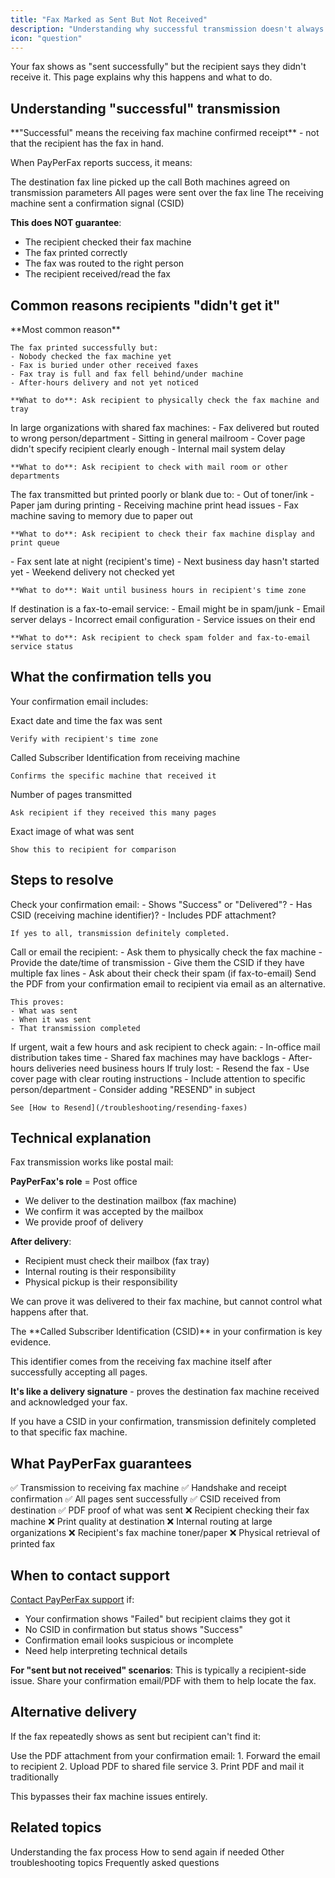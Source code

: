 ```yaml
---
title: "Fax Marked as Sent But Not Received"
description: "Understanding why successful transmission doesn't always mean immediate receipt"
icon: "question"
---
```


Your fax shows as "sent successfully" but the recipient says they didn't receive it. This page explains why this happens and what to do.

## Understanding "successful" transmission

<Info>
**"Successful" means the receiving fax machine confirmed receipt** - not that the recipient has the fax in hand.
</Info>

When PayPerFax reports success, it means:

<Steps>
  <Step title="Fax machine answered">
    The destination fax line picked up the call
  </Step>

  <Step title="Handshake completed">
    Both machines agreed on transmission parameters
  </Step>

  <Step title="Pages transmitted">
    All pages were sent over the fax line
  </Step>

  <Step title="Receipt confirmed">
    The receiving machine sent a confirmation signal (CSID)
  </Step>
</Steps>

**This does NOT guarantee**:
- The recipient checked their fax machine
- The fax printed correctly
- The fax was routed to the right person
- The recipient received/read the fax

## Common reasons recipients "didn't get it"

<AccordionGroup>
  <Accordion title="1. Fax is in the machine's tray" icon="inbox">
    **Most common reason**

    The fax printed successfully but:
    - Nobody checked the fax machine yet
    - Fax is buried under other received faxes
    - Fax tray is full and fax fell behind/under machine
    - After-hours delivery and not yet noticed

    **What to do**: Ask recipient to physically check the fax machine and tray
  </Accordion>

  <Accordion title="2. Routing issue at destination" icon="route">
    In large organizations with shared fax machines:
    - Fax delivered but routed to wrong person/department
    - Sitting in general mailroom
    - Cover page didn't specify recipient clearly enough
    - Internal mail system delay

    **What to do**: Ask recipient to check with mail room or other departments
  </Accordion>

  <Accordion title="3. Print quality issues" icon="print">
    The fax transmitted but printed poorly or blank due to:
    - Out of toner/ink
    - Paper jam during printing
    - Receiving machine print head issues
    - Fax machine saving to memory due to paper out

    **What to do**: Ask recipient to check their fax machine display and print queue
  </Accordion>

  <Accordion title="4. Time zone confusion" icon="clock">
    - Fax sent late at night (recipient's time)
    - Next business day hasn't started yet
    - Weekend delivery not checked yet

    **What to do**: Wait until business hours in recipient's time zone
  </Accordion>

  <Accordion title="5. Fax to email service" icon="envelope">
    If destination is a fax-to-email service:
    - Email might be in spam/junk
    - Email server delays
    - Incorrect email configuration
    - Service issues on their end

    **What to do**: Ask recipient to check spam folder and fax-to-email service status
  </Accordion>
</AccordionGroup>

## What the confirmation tells you

Your confirmation email includes:

<CardGroup cols={2}>
  <Card title="Transmission Timestamp" icon="clock">
    Exact date and time the fax was sent

    Verify with recipient's time zone
  </Card>
  <Card title="Remote CSID" icon="fingerprint">
    Called Subscriber Identification from receiving machine

    Confirms the specific machine that received it
  </Card>
  <Card title="Page Count" icon="hashtag">
    Number of pages transmitted

    Ask recipient if they received this many pages
  </Card>
  <Card title="PDF Copy" icon="file-pdf">
    Exact image of what was sent

    Show this to recipient for comparison
  </Card>
</CardGroup>

## Steps to resolve

<Steps>
  <Step title="Verify transmission success">
    Check your confirmation email:
    - Shows "Success" or "Delivered"?
    - Has CSID (receiving machine identifier)?
    - Includes PDF attachment?

    If yes to all, transmission definitely completed.
  </Step>

  <Step title="Contact recipient directly">
    Call or email the recipient:
    - Ask them to physically check the fax machine
    - Provide the date/time of transmission
    - Give them the CSID if they have multiple fax lines
    - Ask about their check their spam (if fax-to-email)
  </Step>

  <Step title="Share the PDF">
    Send the PDF from your confirmation email to recipient via email as an alternative.

    This proves:
    - What was sent
    - When it was sent
    - That transmission completed
  </Step>

  <Step title="Wait and recheck">
    If urgent, wait a few hours and ask recipient to check again:
    - In-office mail distribution takes time
    - Shared fax machines may have backlogs
    - After-hours deliveries need business hours
  </Step>

  <Step title="Resend if necessary">
    If truly lost:
    - Resend the fax
    - Use cover page with clear routing instructions
    - Include attention to specific person/department
    - Consider adding "RESEND" in subject

    See [How to Resend](/troubleshooting/resending-faxes)
  </Step>
</Steps>

## Technical explanation

<Accordion title="Why 'sent' doesn't mean 'in hand'" icon="circle-info">
Fax transmission works like postal mail:

**PayPerFax's role** = Post office
- We deliver to the destination mailbox (fax machine)
- We confirm it was accepted by the mailbox
- We provide proof of delivery

**After delivery**:
- Recipient must check their mailbox (fax tray)
- Internal routing is their responsibility
- Physical pickup is their responsibility

We can prove it was delivered to their fax machine, but cannot control what happens after that.
</Accordion>

<Accordion title="The CSID proves delivery" icon="shield-check">
The **Called Subscriber Identification (CSID)** in your confirmation is key evidence.

This identifier comes from the receiving fax machine itself after successfully accepting all pages.

**It's like a delivery signature** - proves the destination fax machine received and acknowledged your fax.

<Note>
If you have a CSID in your confirmation, transmission definitely completed to that specific fax machine.
</Note>
</Accordion>

## What PayPerFax guarantees

<CardGroup cols={2}>
  <Card title="We Guarantee" icon="check" color="#16A34A">
    ✅ Transmission to receiving fax machine
    ✅ Handshake and receipt confirmation
    ✅ All pages sent successfully
    ✅ CSID received from destination
    ✅ PDF proof of what was sent
  </Card>
  <Card title="We Cannot Control" icon="x" color="#EF4444">
    ❌ Recipient checking their fax machine
    ❌ Print quality at destination
    ❌ Internal routing at large organizations
    ❌ Recipient's fax machine toner/paper
    ❌ Physical retrieval of printed fax
  </Card>
</CardGroup>

## When to contact support

[Contact PayPerFax support](https://payperfax.com/contact-us/) if:

- Your confirmation shows "Failed" but recipient claims they got it
- No CSID in confirmation but status shows "Success"
- Confirmation email looks suspicious or incomplete
- Need help interpreting technical details

**For "sent but not received" scenarios**: This is typically a recipient-side issue. Share your confirmation email/PDF with them to help locate the fax.

## Alternative delivery

If the fax repeatedly shows as sent but recipient can't find it:

<Accordion title="Send the PDF directly" icon="envelope">
Use the PDF attachment from your confirmation email:
1. Forward the email to recipient
2. Upload PDF to shared file service
3. Print PDF and mail it traditionally

This bypasses their fax machine issues entirely.
</Accordion>

## Related topics

<CardGroup cols={2}>
  <Card
    title="How It Works"
    icon="circle-info"
    href="/getting-started/how-it-works"
  >
    Understanding the fax process
  </Card>
  <Card
    title="Resending Faxes"
    icon="rotate"
    href="/troubleshooting/resending-faxes"
  >
    How to send again if needed
  </Card>
  <Card
    title="Common Issues"
    icon="wrench"
    href="/troubleshooting/common-issues"
  >
    Other troubleshooting topics
  </Card>
  <Card
    title="FAQ"
    icon="circle-question"
    href="/faq"
  >
    Frequently asked questions
  </Card>
</CardGroup>
